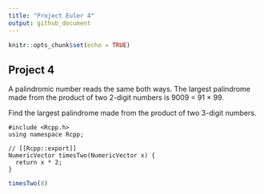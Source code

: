 ```yaml
---
title: "Project Euler 4"
output: github_document
---
```


```r
knitr::opts_chunk$set(echo = TRUE)
```

## Project 4
A palindromic number reads the same both ways. The largest palindrome made from the product of two 2-digit numbers is 9009 = 91 × 99.

Find the largest palindrome made from the product of two 3-digit numbers.

```Rcpp
#include <Rcpp.h>
using namespace Rcpp;

// [[Rcpp::export]]
NumericVector timesTwo(NumericVector x) {
  return x * 2;
}
```


```r
timesTwo(8)
```